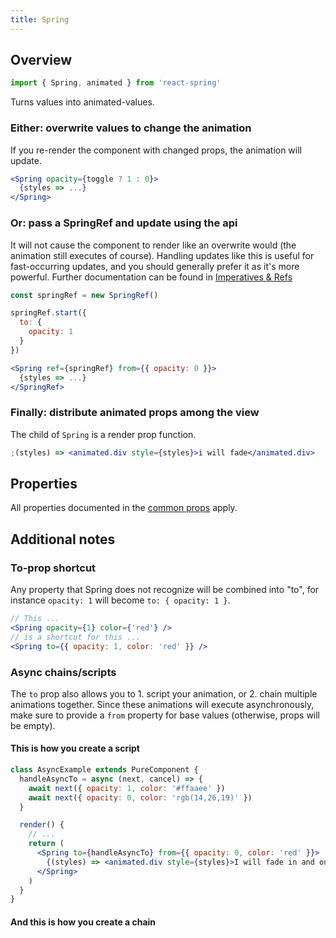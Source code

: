 ```yaml
---
title: Spring
---
```


## Overview

```js
import { Spring, animated } from 'react-spring'
```

Turns values into animated-values.

### Either: overwrite values to change the animation

If you re-render the component with changed props, the animation will update.

```jsx
<Spring opacity={toggle ? 1 : 0}>
  {styles => ...}
</Spring>
```

### Or: pass a SpringRef and update using the api

It will not cause the component to render like an overwrite would (the animation still executes of course). Handling updates like this is useful for fast-occurring updates, and you should generally prefer it as it's more powerful. Further documentation can be found in [Imperatives & Refs](/common/imperatives-and-refs#api-methods)

```jsx
const springRef = new SpringRef()

springRef.start({
  to: {
    opacity: 1
  }
})

<Spring ref={springRef} from={{ opacity: 0 }}>
  {styles => ...}
</SpringRef>
```

### Finally: distribute animated props among the view

The child of `Spring` is a render prop function.

```jsx
;(styles) => <animated.div style={styles}>i will fade</animated.div>
```

## Properties

All properties documented in the [common props](/common/props) apply.

## Additional notes

### To-prop shortcut

Any property that Spring does not recognize will be combined into "to", for instance `opacity: 1` will become `to: { opacity: 1 }`.

```jsx
// This ...
<Spring opacity={1} color={'red'} />
// is a shortcut for this ...
<Spring to={{ opacity: 1, color: 'red' }} />
```

### Async chains/scripts

The `to` prop also allows you to 1. script your animation, or 2. chain multiple animations together. Since these animations will execute asynchronously, make sure to provide a `from` property for base values (otherwise, props will be empty).

#### This is how you create a script

```jsx
class AsyncExample extends PureComponent {
  handleAsyncTo = async (next, cancel) => {
    await next({ opacity: 1, color: '#ffaaee' })
    await next({ opacity: 0, color: 'rgb(14,26,19)' })
  }

  render() {
    // ...
    return (
      <Spring to={handleAsyncTo} from={{ opacity: 0, color: 'red' }}>
        {(styles) => <animated.div style={styles}>I will fade in and out</animated.div>}
      </Spring>
    )
  }
}
```

#### And this is how you create a chain

<Demo name="chain" />
